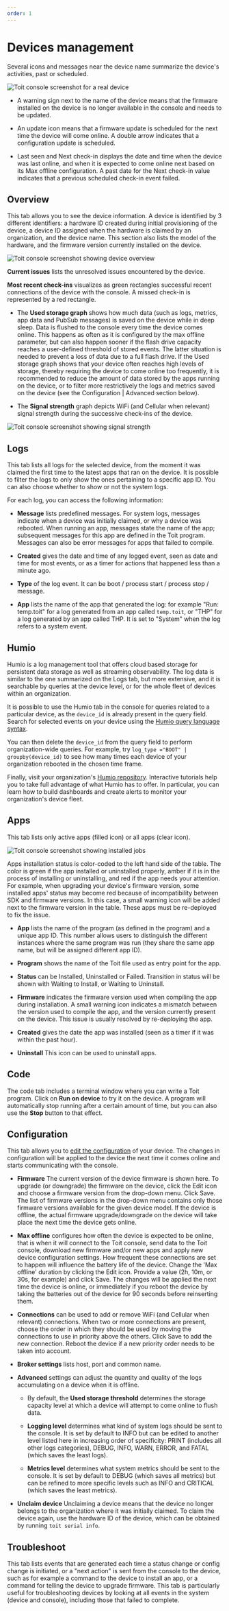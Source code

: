 ```yaml
---
order: 1
---
```



# Devices management

Several icons and messages near the device name summarize the device's activities, past or scheduled.

<img src={ConsoleDevBox} alt="Toit console screenshot for a real device" />

* A warning sign next to the name of the device means that the firmware installed on the device is no longer available in the console and needs to be updated.
  
* An update icon means that a firmware update is scheduled for the next time the device will come online. A double arrow indicates that a configuration update is scheduled.
  
* Last seen and Next check-in displays the date and time when the device was last online, and when it is expected to come online next based on its Max offline configuration. A past date for the Next check-in value indicates that a previous scheduled check-in event failed.

## Overview

This tab allows you to see the device information. A device is identified by 3 different identifiers: a hardware ID created during initial provisioning of the device, a device ID assigned when the hardware is claimed by an organization, and the device name. This section also lists the model of the hardware, and the firmware version currently installed on the device.

<img src={DeviceOverview} alt="Toit console screenshot showing device overview" />

**Current issues** lists the unresolved issues encountered by the device.

**Most recent check-ins** visualizes as green rectangles successful recent connections of the device with the console. A missed check-in is represented by a red rectangle.

* The **Used storage graph** shows how much data (such as logs, metrics, app data and PubSub messages) is saved on the device while in deep sleep.
Data is flushed to the console every time the device comes online. This happens as often as it is configured by the max offline parameter, but can also happen sooner if the flash drive capacity reaches a user-defined threshold of stored events.
The latter situation is needed to prevent a loss of data due to a full flash drive.
If the Used storage graph shows that your device often reaches high levels of storage, thereby requiring the device to come online too frequently, it is recommended to reduce the amount of data stored by the apps running on the device, or to filter more restrictively the logs and metrics saved on the device (see the Configuration | Advanced section below).

* The **Signal strength** graph depicts WiFi (and Cellular when relevant) signal strength during the successive check-ins of the device.

<img src={SignalStrength} alt="Toit console screenshot showing signal strength" />

## Logs

This tab lists all logs for the selected device, from the moment it was claimed the first time to the latest apps that ran on the device.
It is possible to filter the logs to only show the ones pertaining to a specific app ID.
You can also choose whether to show or not the system logs.

For each log, you can access the following information:

* **Message** lists predefined messages. For system logs, messages indicate when a device was initially claimed, or why a device was rebooted. When running an app, messages state the name of the app; subsequent messages for this app are defined in the Toit program. Messages can also be error messages for apps that failed to compile.

* **Created** gives the date and time of any logged event, seen as date and time for most events, or as a timer for actions that happened less than a minute ago.

* **Type** of the log event. It can be boot / process start / process stop / message.

* **App** lists the name of the app that generated the log: for example "Run: temp.toit" for a log generated from an app called `temp.toit`, or "THP" for a log generated by an app called THP. It is set to "System" when the log refers to a system event.

## Humio

Humio is a log management tool that offers cloud based storage for persistent data storage as well as streaming observability. The log data is similar to the one summarized on the Logs tab, but more extensive, and it is searchable by queries at the device level, or for the whole fleet of devices within an organization.

It is possible to use the Humio tab in the console for queries related to a particular device, as the `device_id` is already present in the query field. Search for selected events on your device using the [Humio query language syntax](https://docs.humio.com/language-syntax/).

You can then delete the `device_id` from the query field to perform organization-wide queries. For example, try `log_type ="BOOT" | groupby(device_id)` to see how many times each device of your organization rebooted in the chosen time frame.

Finally, visit your organization's [Humio repository](https://humio.toit.io). Interactive tutorials help you to take full advantage of what Humio has to offer. In particular, you can learn how to build dashboards and create alerts to monitor your organization's device fleet.

## Apps

This tab lists only active apps (filled icon) or all apps (clear icon).

<img src={DeviceJobs} alt="Toit console screenshot showing installed jobs" />

Apps installation status is color-coded to the left hand side of the table. The color is green if the app installed or uninstalled properly, amber if it is in the process of installing or uninstalling, and red if the app needs your attention. For example, when upgrading your device's firmware version, some installed apps' status may become red because of incompatibility between SDK and firmware versions. In this case, a small warning icon will be added next to the firmware version in the table. These apps must be re-deployed to fix the issue.

* **App** lists the name of the program (as defined in the program) and a unique app ID. This number allows users to distinguish the different instances where the same program was run (they share the same app name, but will be assigned different app ID).

* **Program** shows the name of the Toit file used as entry point for the app.

* **Status** can be Installed, Uninstalled or Failed. Transition in status will be shown with Waiting to Install, or Waiting to Uninstall.

* **Firmware** indicates the firmware version used when compiling the app during installation. A small warning icon indicates a mismatch between the version used to compile the app, and the version currently present on the device. This issue is usually resolved by re-deploying the app.
  
* **Created** gives the date the app was installed (seen as a timer if it was within the past hour).
  
* **Uninstall** This icon can be used to uninstall apps.

## Code

The code tab includes a terminal window where you can write a Toit program. Click on **Run on device** to try it on the device.
<Note>
A program will automatically stop running after a certain amount of time, but you can also use the **Stop** button to that effect.
</Note>

## Configuration

This tab allows you to [edit the configuration](../../connect/deviceconfig) of your device. The changes in configuration will be applied to the device the next time it comes online and starts communicating with the console.

* **Firmware** The current version of the device firmware is shown here. To upgrade (or downgrade) the firmware on the device, click the Edit icon and choose a firmware version from the drop-down menu. Click Save.
The list of firmware versions in the drop-down menu contains only those firmware versions available for the given device model.
If the device is offline, the actual firmware upgrade/downgrade on the device will take place the next time the device gets online.

* **Max offline** configures how often the device is expected to be online, that is when it will connect to the Toit console, send data to the Toit console, download new firmware and/or new apps and apply new device configuration settings.
How frequent these connections are set to happen will influence the battery life of the device.
Change the 'Max offline' duration by clicking the Edit icon. Provide a value (2h, 10m, or 30s, for example) and click Save.
The changes will be applied the next time the device is online, or immediately if you reboot the device by taking the batteries out of the device for 90 seconds before reinserting them.
  
* **Connections** can be used to add or remove WiFi (and Cellular when relevant) connections. 
When two or more connections are present, choose the order in which they should be used by moving the connections to use in priority above the others. Click Save to add the new connection. Reboot the device if a new priority order needs to be taken into account.

* **Broker settings** lists host, port and common name.

* **Advanced** settings can adjust the quantity and quality of the logs accumulating on a device when it is offline.

    * By default, the **Used storage threshold** determines the storage capacity level at which a device will attempt to come online to flush data.

    * **Logging level** determines what kind of system logs should be sent to the console.
    It is set by default to INFO but can be edited to another level listed here in increasing order of specificity: PRINT (includes all other logs categories), DEBUG, INFO, WARN, ERROR, and FATAL (which saves the least logs).

    * **Metrics level** determines what system metrics should be sent to the console.
    It is set by default to DEBUG (which saves all metrics) but can be refined to more specific levels such as INFO and CRITICAL (which saves the least metrics).

* **Unclaim device** Unclaiming a device means that the device no longer belongs to the organization where it was initially claimed.
To claim the device again, use the hardware ID of the device, which can be
obtained by running `toit serial info`.

## Troubleshoot

This tab lists events that are generated each time a status change or config change is initiated, or a "next action" is sent from the console to the device, such as for example a command to the device to install an app, or a command for telling the device to upgrade firmware. This tab is particularly useful for troubleshooting devices by looking at all events in the system (device and console), including those that failed to complete.
